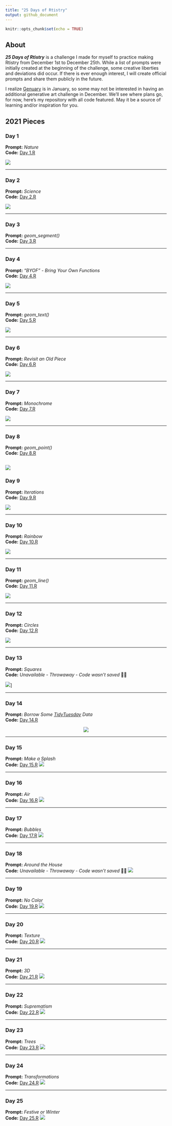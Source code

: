 ```yaml
---
title: "25 Days of Rtistry"
output: github_document
---
```


```r
knitr::opts_chunk$set(echo = TRUE)
```

## About

***25 Days of Rtistry*** is a challenge I made for myself to practice making Rtistry from December 1st to December 25th. 
While a list of prompts were initially created at the beginning of the challenge, some creative liberties and deviations did occur.
If there is ever enough interest, I will create official prompts and share them publicly in the future.

I realize [Genuary](https://genuary.art) is in January, so some may not be interested in having an additional generative art challenge in December. We'll see where plans go, for now, here's my repository with all code featured. May it be a source of learning and/or inspiration for you.

## 2021 Pieces

### Day 1
**Prompt:** *Nature* <br>
**Code:** [Day 1.R](Submissions/2021-12-01/Day 1.R)

![](Submissions/2021-12-01/Mountains.PNG)

---

### Day 2
**Prompt:** *Science* <br>
**Code:** [Day 2.R](Submissions/2021-12-02/Day 2.R)

![](Submissions/2021-12-02/Mito.PNG)

---

### Day 3
**Prompt:** *geom_segment()* <br>
**Code:** [Day 3.R](Submissions/2021-12-03/Day 3.R)

[](Submissions/2021-12-03/Buildings.PNG)

---

### Day 4
**Prompt:** *"BYOF" - Bring Your Own Functions* <br>
**Code:** [Day 4.R](Submissions/2021-12-04/Day 4.R)

![](Submissions/2021-12-04/Crossover.PNG)

---

### Day 5
**Prompt:** *geom_text()* <br>
**Code:** [Day 5.R](Submissions/2021-12-05/Day 5.R)

![](Submissions/2021-12-05/Pipe Dreams.PNG)

---

### Day 6
**Prompt:** *Revisit an Old Piece* <br>
**Code:** [Day 6.R](Submissions/2021-12-06/Day 6.R)

![](Submissions/2021-12-06/Polar City.PNG)

---

### Day 7
**Prompt:** *Monochrome* <br>
**Code:** [Day 7.R](Submissions/2021-12-07/Day 7.R)

![](Submissions/2021-12-07/Mono Grid.jfif)

---

### Day 8
**Prompt:** *geom_point()* <br>
**Code:** [Day 8.R](Submissions/2021-12-08/Day 8.R)

![](Submissions/2021-12-08/Sunset Bubbles.jfif)
---

### Day 9
**Prompt:** *Iterations* <br>
**Code:** [Day 9.R](Submissions/2021-12-09/Day 9.R)

![](Submissions/2021-12-09/iter.png)

---

### Day 10
**Prompt:** *Rainbow* <br>
**Code:** [Day 10.R](Submissions/2021-12-10/Day 10.R)

![](Submissions/2021-12-10/Rainbow.png)

---

### Day 11
**Prompt:** *geom_line()* <br>
**Code:** [Day 11.R](Submissions/2021-12-11/Day 11.R)

![](Submissions/2021-12-11/Colorwheel.png)

---

### Day 12
**Prompt:** *Circles* <br>
**Code:** [Day 12.R](Submissions/2021-12-12/Day 12.R)

![](Submissions/2021-12-12/Fuzzy Circles.png)

---

### Day 13
**Prompt:** *Squares* <br>
**Code:** *Unavailable - Throwaway - Code wasn't saved* 🤦🏾

![](Submissions/2021-12-13/square.png)]

---

### Day 14
**Prompt:** *Borrow Some [TidyTuesday](https://github.com/rfordatascience/tidytuesday)  Data* <br>
**Code:** [Day 14.R](Submissions/2021-12-14/Day 14.R)

<center>
![](Submissions/2021-12-14/Spice Pops.png)

</center>

---

### Day 15
**Prompt:** *Make a Splash* <br>
**Code:** [Day 15.R](Submissions/2021-12-15/Day 15.R)
![](Submissions/2021-12-15/iter color.png)

---

### Day 16
**Prompt:** *Air* <br>
**Code:** [Day 16.R](Submissions/2021-12-16/Day 16.R)
![](Submissions/2021-12-16/Air.png)

---

### Day 17
**Prompt:** *Bubbles* <br>
**Code:** [Day 17.R](Submissions/2021-12-17/Day 17.R)
![](Submissions/2021-12-17/bubbles.png)

---

### Day 18
**Prompt:** *Around the House* <br>
**Code:** *Unavailable - Throwaway - Code wasn't saved* 🤦🏾
![](Submissions/2021-12-18/tile bubbles.png)

---

### Day 19
**Prompt:** *No Color* <br>
**Code:** [Day 19.R](Submissions/2021-12-19/Day 19.R)
![](Submissions/2021-12-19/desert.png)

---

### Day 20
**Prompt:** *Texture* <br>
**Code:** [Day 20.R](Submissions/2021-12-20/Day 20.R)
![](Submissions/2021-12-20/planet.png)

---

### Day 21
**Prompt:** *3D* <br>
**Code:** [Day 21.R](Submissions/2021-12-21/Day 21.R)
![](Submissions/2021-12-21/3d.png)

---

### Day 22
**Prompt:** *Suprematism* <br>
**Code:** [Day 22.R](Submissions/2021-12-22/Day 22.R)
![](Submissions/2021-12-22/spiral.png)

---

### Day 23
**Prompt:** *Trees* <br>
**Code:** [Day 23.R](Submissions/2021-12-23/Day 23.R)
![](Submissions/2021-12-23/christmas tree.png)

---

### Day 24
**Prompt:** *Transformations* <br>
**Code:** [Day 24.R](Submissions/2021-12-24/Day 24.R)
![](Submissions/2021-12-24/dots polar.png)

---

### Day 25
**Prompt:** *Festive or Winter* <br>
**Code:** [Day 25.R](Submissions/2021-12-25/Day 25.R)
![](Submissions/2021-12-25/grinch.png)
